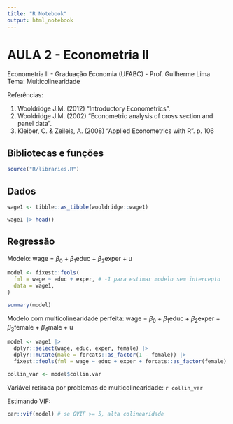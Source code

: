 ```yaml
---
title: "R Notebook"
output: html_notebook
---
```


<!-- configurações de tema de tabelas -->

# AULA 2 - Econometria II

Econometria II - Graduação Economia (UFABC) - Prof. Guilherme Lima\
Tema: Multicolinearidade

Referências:

1.  Wooldridge J.M. (2012) "Introductory Econometrics".
2.  Wooldridge J.M. (2002) "Econometric analysis of cross section and panel data".
3.  Kleiber, C. & Zeileis, A. (2008) "Applied Econometrics with R". p. 106

## Bibliotecas e funções

```r
source("R/libraries.R")
```

## Dados

```r
wage1 <- tibble::as_tibble(wooldridge::wage1)

wage1 |> head()
```

## Regressão

Modelo: wage = $\beta_0$ + $\beta_1$educ + $\beta_2$exper + u

```r
model <- fixest::feols(
  fml = wage ~ educ + exper, # -1 para estimar modelo sem intercepto
  data = wage1,
)

summary(model)
```

Modelo com multicolinearidade perfeita: wage = $\beta_0$ + $\beta_1$educ + $\beta_2$exper + $\beta_3$female + $\beta_4$male + u

```r
model <- wage1 |> 
  dplyr::select(wage, educ, exper, female) |> 
  dplyr::mutate(male = forcats::as_factor(1 - female)) |> 
  fixest::feols(fml = wage ~ educ + exper + forcats::as_factor(female) + male)

collin_var <- model$collin.var
```

Variável retirada por problemas de multicolinearidade: `r collin_var`

Estimando VIF:

```r
car::vif(model) # se GVIF >= 5, alta colinearidade
```
